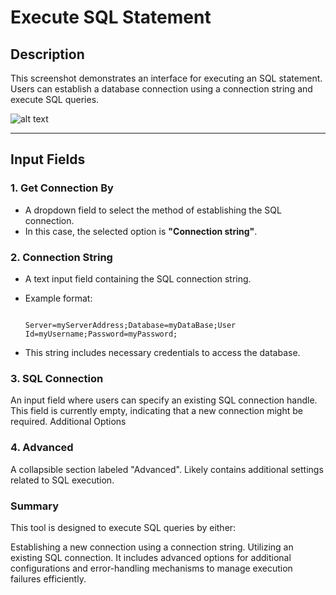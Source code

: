 # Execute SQL Statement

## **Description**

This screenshot demonstrates an interface for executing an SQL statement. Users can establish a database connection using a connection string and execute SQL queries.

![alt text](../../../assets/database/execute-sql-statment.png)

---

## **Input Fields**

### **1. Get Connection By**

- A dropdown field to select the method of establishing the SQL connection.
- In this case, the selected option is **"Connection string"**.

### **2. Connection String**

- A text input field containing the SQL connection string.
- Example format:

  ```plaintext

  Server=myServerAddress;Database=myDataBase;User Id=myUsername;Password=myPassword;

- This string includes necessary credentials to access the database.

### **3. SQL Connection**

An input field where users can specify an existing SQL connection handle.
This field is currently empty, indicating that a new connection might be required.
Additional Options

### **4. Advanced**

A collapsible section labeled "Advanced".
Likely contains additional settings related to SQL execution.

### **Summary**

This tool is designed to execute SQL queries by either:

Establishing a new connection using a connection string.
Utilizing an existing SQL connection.
It includes advanced options for additional configurations and error-handling mechanisms to manage execution failures efficiently.